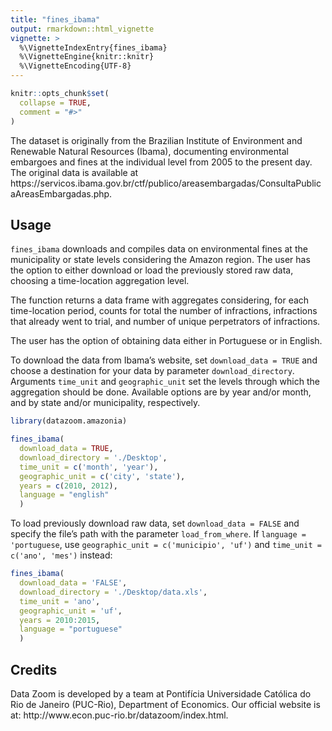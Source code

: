 ---
title: "fines_ibama"
output: rmarkdown::html_vignette
vignette: >
  %\VignetteIndexEntry{fines_ibama}
  %\VignetteEngine{knitr::knitr}
  %\VignetteEncoding{UTF-8}
---

```{r setup, include = FALSE, eval = FALSE}
knitr::opts_chunk$set(
  collapse = TRUE,
  comment = "#>"
)
```

The dataset is originally from the Brazilian Institute of Environment and Renewable 
Natural Resources (Ibama), documenting environmental embargoes and fines at the individual
level from 2005 to the present day. The original data is available at
https://servicos.ibama.gov.br/ctf/publico/areasembargadas/ConsultaPublicaAreasEmbargadas.php.  

## Usage

```fines_ibama``` downloads and compiles data on environmental fines at the municipality or
state levels considering the Amazon region. The user has the option to either download
or load the previously stored raw data, choosing a time-location aggregation level.

The function returns a data frame with aggregates considering, for each
time-location period, counts for total the number of infractions, 
infractions that already went to trial, and 
number of unique perpetrators of infractions.

The user has the option of obtaining data either in Portuguese or in English.

To download the data from Ibama's website, set ```download_data = TRUE``` and choose
a destination for your data by parameter ```download_directory```. Arguments
```time_unit``` and ```geographic_unit``` set the levels through which the aggregation
should be done. Available options are by year and/or month, and by state and/or 
municipality, respectively.


```{r , eval = FALSE}
library(datazoom.amazonia)

fines_ibama(
  download_data = TRUE, 
  download_directory = './Desktop',
  time_unit = c('month', 'year'),
  geographic_unit = c('city', 'state'),
  years = c(2010, 2012),
  language = "english"
  )
```

To load previously download raw data, set ```download_data = FALSE``` and specify the
file's path with the parameter ```load_from_where```. If ```language = 'portuguese```, use 
```geographic_unit = c('municipio', 'uf')``` and ```time_unit = c('ano', 'mes')``` instead:

```{r, eval = FALSE }

fines_ibama(
  download_data = 'FALSE', 
  download_directory = './Desktop/data.xls',
  time_unit = 'ano',
  geographic_unit = 'uf',
  years = 2010:2015,
  language = "portuguese"
  )
```


## Credits

Data Zoom is developed by a team at Pontifícia Universidade Católica do Rio de Janeiro (PUC-Rio), Department of Economics. Our official website is at: http://www.econ.puc-rio.br/datazoom/index.html.

